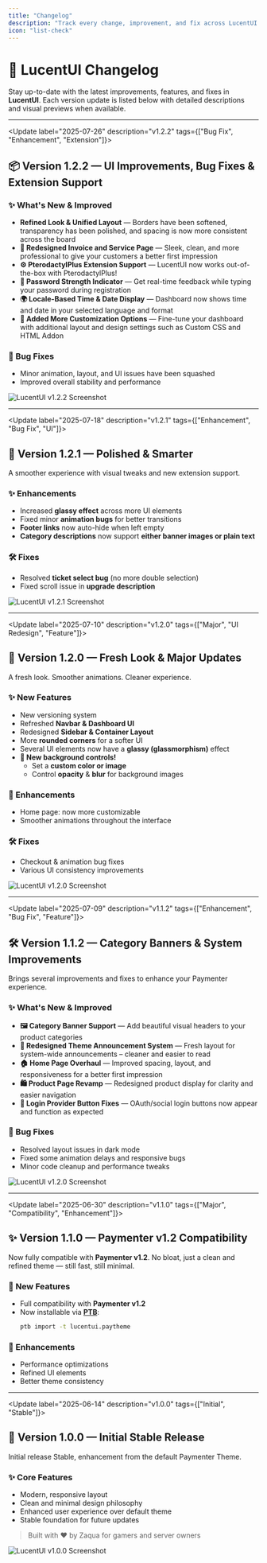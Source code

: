 ```yaml
---
title: "Changelog"
description: "Track every change, improvement, and fix across LucentUI versions."
icon: "list-check"
---
```


# 📝 LucentUI Changelog

Stay up-to-date with the latest improvements, features, and fixes in **LucentUI**. Each version update is listed below with detailed descriptions and visual previews when available.

---

<Update label="2025-07-26" description="v1.2.2" tags={["Bug Fix", "Enhancement", "Extension"]}>
## 📦 Version 1.2.2 — UI Improvements, Bug Fixes & Extension Support

### ✨ What's New & Improved

- **Refined Look & Unified Layout** — Borders have been softened, transparency has been polished, and spacing is now more consistent across the board
- **🧾 Redesigned Invoice and Service Page** — Sleek, clean, and more professional to give your customers a better first impression
- **⚙️ PterodactylPlus Extension Support** — LucentUI now works out-of-the-box with PterodactylPlus!
- **🔐 Password Strength Indicator** — Get real-time feedback while typing your password during registration
- **🌍 Locale-Based Time & Date Display** — Dashboard now shows time and date in your selected language and format
- **🔧 Added More Customization Options** — Fine-tune your dashboard with additional layout and design settings such as Custom CSS and HTML Addon

### 🐛 Bug Fixes

- Minor animation, layout, and UI issues have been squashed
- Improved overall stability and performance

<frame>
    <img src="/images/lucentui-v1.2.2.png" alt="LucentUI v1.2.2 Screenshot" />
</frame>

</Update>

---

<Update label="2025-07-18" description="v1.2.1" tags={["Enhancement", "Bug Fix", "UI"]}>
## 🧊 Version 1.2.1 — Polished & Smarter

A smoother experience with visual tweaks and new extension support.

### ✨ Enhancements

- Increased **glassy effect** across more UI elements
- Fixed minor **animation bugs** for better transitions
- **Footer links** now auto-hide when left empty
- **Category descriptions** now support **either banner images or plain text**

### 🛠 Fixes

- Resolved **ticket select bug** (no more double selection)
- Fixed scroll issue in **upgrade description**

<frame>
    <img src="/images/lucentui-v1.2.1.png" alt="LucentUI v1.2.1 Screenshot" />
</frame>

</Update>

---

<Update label="2025-07-10" description="v1.2.0" tags={["Major", "UI Redesign", "Feature"]}>
## 📢 Version 1.2.0 — Fresh Look & Major Updates

A fresh look. Smoother animations. Cleaner experience.

### ✨ New Features

- New versioning system
- Refreshed **Navbar & Dashboard UI**
- Redesigned **Sidebar & Container Layout**
- More **rounded corners** for a softer UI
- Several UI elements now have a **glassy (glassmorphism)** effect
- **🔧 New background controls!**
  - Set a **custom color or image**
  - Control **opacity** & **blur** for background images

### 💄 Enhancements

- Home page: now more customizable
- Smoother animations throughout the interface

### 🛠 Fixes

- Checkout & animation bug fixes
- Various UI consistency improvements

<frame>
    <img src="/images/lucentui-v1.2.0.png" alt="LucentUI v1.2.0 Screenshot" />
</frame>
</Update>

---

<Update label="2025-07-09" description="v1.1.2" tags={["Enhancement", "Bug Fix", "Feature"]}>
## 🛠️ Version 1.1.2 — Category Banners & System Improvements

Brings several improvements and fixes to enhance your Paymenter experience.

### ✨ What's New & Improved

- **🖼️ Category Banner Support** — Add beautiful visual headers to your product categories
- **💬 Redesigned Theme Announcement System** — Fresh layout for system-wide announcements – cleaner and easier to read
- **🏠 Home Page Overhaul** — Improved spacing, layout, and responsiveness for a better first impression
- **🛍️ Product Page Revamp** — Redesigned product display for clarity and easier navigation
- **🔐 Login Provider Button Fixes** — OAuth/social login buttons now appear and function as expected

### 🐛 Bug Fixes

- Resolved layout issues in dark mode
- Fixed some animation delays and responsive bugs
- Minor code cleanup and performance tweaks

<frame>
    <img src="/images/lucentui-v1.2.0.png" alt="LucentUI v1.2.0 Screenshot" />
</frame>

</Update>

---

<Update label="2025-06-30" description="v1.1.0" tags={["Major", "Compatibility", "Enhancement"]}>
## ✨ Version 1.1.0 — Paymenter v1.2 Compatibility

Now fully compatible with **Paymenter v1.2**. No bloat, just a clean and refined theme — still fast, still minimal.

### 🎉 New Features

- Full compatibility with **Paymenter v1.2**
- Now installable via **[PTB](https://github.com/QKing-Official/PTB)**:
  ```bash
  ptb import -t lucentui.paytheme  
  ```

### 💄 Enhancements

- Performance optimizations
- Refined UI elements
- Better theme consistency

</Update>

---

<Update label="2025-06-14" description="v1.0.0" tags={["Initial", "Stable"]}>
## 🎉 Version 1.0.0 — Initial Stable Release

Initial release Stable, enhancement from the default Paymenter Theme.

### ✨ Core Features

- Modern, responsive layout
- Clean and minimal design philosophy
- Enhanced user experience over default theme
- Stable foundation for future updates

> Built with ❤️ by Zaqua for gamers and server owners

<frame>
    <img src="/images/lucentui-v1.0.0.png" alt="LucentUI v1.0.0 Screenshot" />
</frame>
</Update>
